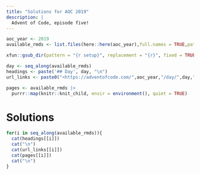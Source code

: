 ```yaml
---
title: "Solutions for AOC 2019"
description: |
  Advent of Code, episode five!
---
```


```r
aoc_year <- 2019
available_rmds <- list.files(here::here(aoc_year),full.names = TRUE,pattern = "Rmd$")

xfun::gsub_dir(pattern = "{r setup}", replacement = "{r}", fixed = TRUE, dir = here::here(aoc_year))

day <- seq_along(available_rmds)
headings <- paste('## Day', day, "\n")
url_links <- paste0("<https://adventofcode.com/",aoc_year,"/day/",day,"> \n")

pages <- available_rmds |> 
  purrr::map(knitr::knit_child, envir = environment(), quiet = TRUE)
```
# Solutions
```r
for(i in seq_along(available_rmds)){
  cat(headings[[i]])
  cat("\n")
  cat(url_links[[i]])
  cat(pages[[i]])
  cat("\n")
}
```
